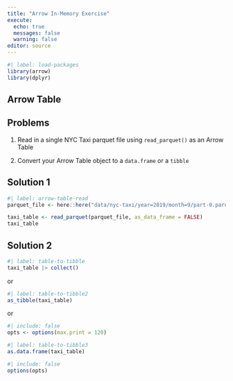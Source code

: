 ```yaml
---
title: "Arrow In-Memory Exercise"
execute:
  echo: true
  messages: false
  warning: false
editor: source
---
```


```r
#| label: load-packages
library(arrow)
library(dplyr)
```

::: {#exercise-hello-nyc-taxi .callout-tip}
## Arrow Table

::: panel-tabset
## Problems

1.  Read in a single NYC Taxi parquet file using `read_parquet()` as an Arrow Table

2.  Convert your Arrow Table object to a `data.frame` or a `tibble`

## Solution 1

```r
#| label: arrow-table-read
parquet_file <- here::here("data/nyc-taxi/year=2019/month=9/part-0.parquet")

taxi_table <- read_parquet(parquet_file, as_data_frame = FALSE)
taxi_table
```

## Solution 2

```r
#| label: table-to-tibble
taxi_table |> collect()
```

or

```r
#| label: table-to-tibble2
as_tibble(taxi_table)
```

or

```r
#| include: false
opts <- options(max.print = 120)
```

```r
#| label: table-to-tibble3
as.data.frame(taxi_table)
```

```r
#| include: false
options(opts)
```
:::
:::
